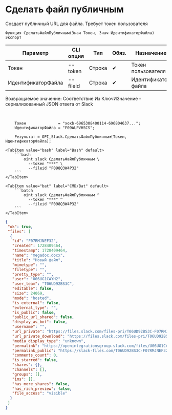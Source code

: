 ﻿---
sidebar_position: 5
description: Сделать файл публичным и другие функции для работы с Slack в Открытом пакете интеграций - бесплатной open-source библиотеке интеграций для 1С:Предприятие 8, OneScript и CLI
keywords: [1C, 1С, 1С:Предприятие, 1С:Предприятие 8.3, API, Интеграция, Сервисы, Обмен, OneScript, CLI, Slack]
---


# Сделать файл публичным
 Создает публичный URL для файла. Требует токен пользователя



`Функция СделатьФайлПубличным(Знач Токен, Знач ИдентификаторФайла) Экспорт`

  | Параметр | CLI опция | Тип | Обяз. | Назначение |
  |-|-|-|-|-|
  | Токен | --token | Строка | &#x2714; | Токен пользователя |
  | ИдентификаторФайла | --fileid | Строка | &#x2714; | Идентификатор файла |

  
  Возвращаемое значение:   Соответствие Из КлючИЗначение - сериализованный JSON ответа от Slack

<br/>




```bsl title="Пример использования для 1С:Предприятие/OneScript"
    Токен              = "xoxb-6965308400114-696804637...";
    ИдентификаторФайла = "F09ALPVHSCS";

    Результат = OPI_Slack.СделатьФайлПубличным(Токен, ИдентификаторФайла);
```
    

 <Tabs>
  
    <TabItem value="bash" label="Bash" default>
        ```bash
            oint slack СделатьФайлПубличным \
              --token "***" \
              --fileid "F098Q3W4P32"
        ```
    </TabItem>
  
    <TabItem value="bat" label="CMD/Bat" default>
        ```batch
            oint slack СделатьФайлПубличным ^
              --token "***" ^
              --fileid "F098Q3W4P32"
        ```
    </TabItem>
</Tabs>


```json title="Результат"
{
 "ok": true,
 "files": [
  {
   "id": "F07RMJNEF32",
   "created": 1728409464,
   "timestamp": 1728409464,
   "name": "megadoc.docx",
   "title": "Новый файл",
   "mimetype": "",
   "filetype": "",
   "pretty_type": "",
   "user": "U06UG1CAYH2",
   "user_team": "T06UD92BS3C",
   "editable": false,
   "size": 24069,
   "mode": "hosted",
   "is_external": false,
   "external_type": "",
   "is_public": false,
   "public_url_shared": false,
   "display_as_bot": false,
   "username": "",
   "url_private": "https://files.slack.com/files-pri/T06UD92BS3C-F07RMJNEF32/megadoc.docx",
   "url_private_download": "https://files.slack.com/files-pri/T06UD92BS3C-F07RMJNEF32/download/megadoc.docx",
   "media_display_type": "unknown",
   "permalink": "https://openintegrationsgroup.slack.com/files/U06UG1CAYH2/F07RMJNEF32/megadoc.docx",
   "permalink_public": "https://slack-files.com/T06UD92BS3C-F07RMJNEF32-40bbd2cc47",
   "comments_count": 0,
   "is_starred": false,
   "shares": {},
   "channels": [],
   "groups": [],
   "ims": [],
   "has_more_shares": false,
   "has_rich_preview": false,
   "file_access": "visible"
  }
 ]
}
```
